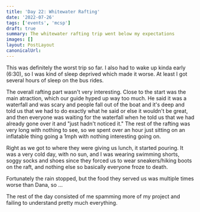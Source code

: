 ```yaml
---
title: 'Day 22: Whitewater Rafting'
date: '2022-07-26'
tags: ['events', 'mcsp']
draft: true
summary: The whitewater rafting trip went below my expectations
images: []
layout: PostLayout
canonicalUrl:
---
```


This was definitely the worst trip so far. I also had to wake up kinda early (6:30), so I was kind of sleep deprived which made it worse. At least I got several hours of sleep on the bus rides.

The overall rafting part wasn't very interesting. Close to the start was the main atraction, which our guide hyped up way too much. He said it was a waterfall and was scary and people fall out of the boat and it's deep and told us that we had to do exactly what he said or else it wouldn't be great, and then everyone was waiting for the waterfall when he told us that we had already gone over it and "just hadn't noticed it." The rest of the rafting was very long with nothing to see, so we spent over an hour just sitting on an inflatable thing going a 1mph with nothing interesting going on.

Right as we got to where they were giving us lunch, it started pouring. It was a very cold day, with no sun, and I was wearing swimming shorts, soggy socks and shoes since they forced us to wear sneakers/hiking boots on the raft, and nothing else so basically everyone froze to death.

Fortunately the rain stopped, but the food they served us was multiple times worse than Dana, so ...

The rest of the day consisted of me spamming more of my project and failing to understand pretty much everything.
